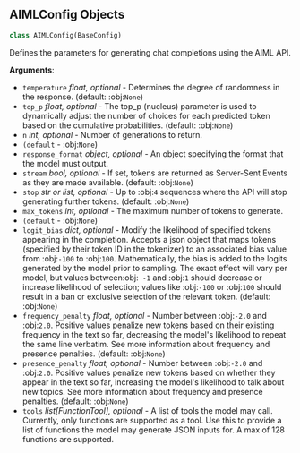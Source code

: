 <a id="camel.configs.aiml_config"></a>

<a id="camel.configs.aiml_config.AIMLConfig"></a>

## AIMLConfig Objects

```python
class AIMLConfig(BaseConfig)
```

Defines the parameters for generating chat completions using the
AIML API.

**Arguments**:

- `temperature` _float, optional_ - Determines the degree of randomness
  in the response. (default: :obj:`None`)
- `top_p` _float, optional_ - The top_p (nucleus) parameter is used to
  dynamically adjust the number of choices for each predicted token
  based on the cumulative probabilities. (default: :obj:`None`)
- `n` _int, optional_ - Number of generations to return.
- `(default` - :obj:`None`)
- `response_format` _object, optional_ - An object specifying the format
  that the model must output.
- `stream` _bool, optional_ - If set, tokens are returned as Server-Sent
  Events as they are made available. (default: :obj:`None`)
- `stop` _str or list, optional_ - Up to :obj:`4` sequences where the API
  will stop generating further tokens. (default: :obj:`None`)
- `max_tokens` _int, optional_ - The maximum number of tokens to generate.
- `(default` - :obj:`None`)
- `logit_bias` _dict, optional_ - Modify the likelihood of specified tokens
  appearing in the completion. Accepts a json object that maps tokens
  (specified by their token ID in the tokenizer) to an associated
  bias value from :obj:`-100` to :obj:`100`. Mathematically, the bias
  is added to the logits generated by the model prior to sampling.
  The exact effect will vary per model, but values between:obj:` -1`
  and :obj:`1` should decrease or increase likelihood of selection;
  values like :obj:`-100` or :obj:`100` should result in a ban or
  exclusive selection of the relevant token. (default: :obj:`None`)
- `frequency_penalty` _float, optional_ - Number between :obj:`-2.0` and
  :obj:`2.0`. Positive values penalize new tokens based on their
  existing frequency in the text so far, decreasing the model's
  likelihood to repeat the same line verbatim. See more information
  about frequency and presence penalties. (default: :obj:`None`)
- `presence_penalty` _float, optional_ - Number between :obj:`-2.0` and
  :obj:`2.0`. Positive values penalize new tokens based on whether
  they appear in the text so far, increasing the model's likelihood
  to talk about new topics. See more information about frequency and
  presence penalties. (default: :obj:`None`)
- `tools` _list[FunctionTool], optional_ - A list of tools the model may
  call. Currently, only functions are supported as a tool. Use this
  to provide a list of functions the model may generate JSON inputs
  for. A max of 128 functions are supported.

